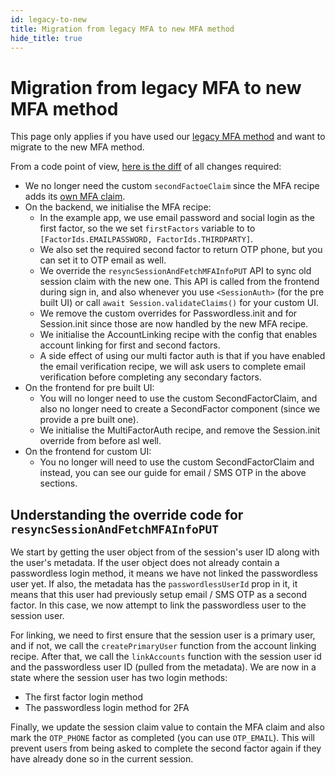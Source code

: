 ```yaml
---
id: legacy-to-new
title: Migration from legacy MFA to new MFA method
hide_title: true
---
```



<MFAPaidBanner />

# Migration from legacy MFA to new MFA method

This page only applies if you have used our [legacy MFA method](./legacy-method/how-it-works) and want to migrate to the new MFA method.

From a code point of view, [here is the diff](https://github.com/supertokens/supertokens-auth-react/commit/f96e11a527ccd9df71c25798c316dd3de770dde1) of all changes required:
- We no longer need the custom `secondFactoeClaim` since the MFA recipe adds its [own MFA claim](./important-concepts#how-are-auth-factors-marked-as-completed).
- On the backend, we initialise the MFA recipe:
    - In the example app, we use email password and social login as the first factor, so the we set `firstFactors` variable to to `[FactorIds.EMAILPASSWORD, FactorIds.THIRDPARTY]`.
    - We also set the required second factor to return OTP phone, but you can set it to OTP email as well.
    - We override the `resyncSessionAndFetchMFAInfoPUT` API to sync old session claim with the new one. This API is called from the frontend during sign in, and also whenever you use `<SessionAuth>` (for the pre built UI) or call `await Session.validateClaims()` for your custom UI.
    - We remove the custom overrides for Passwordless.init and for Session.init since those are now handled by the new MFA recipe.
    - We initialise the AccountLinking recipe with the config that enables account linking for first and second factors.
    - A side effect of using our multi factor auth is that if you have enabled the email verification recipe, we will ask users to complete email verification before completing any secondary factors.
- On the frontend for pre built UI:
    - You will no longer need to use the custom SecondFactorClaim, and also no longer need to create a SecondFactor component (since we provide a pre built one).
    - We initialise the MultiFactorAuth recipe, and remove the Session.init override from before asl well.
- On the frontend for custom UI:
    - You no longer will need to use the custom SecondFactorClaim and instead, you can see our guide for email / SMS OTP in the above sections.

## Understanding the override code for `resyncSessionAndFetchMFAInfoPUT`
We start by getting the user object from of the session's user ID along with the user's metadata. If the user object does not already contain a passwordless login method, it means we have not linked the passwordless user yet. If also, the metadata has the `passwordlessUserId` prop in it, it means that this user had previously setup email / SMS OTP as a second factor. In this case, we now attempt to link the passwordless user to the session user.

For linking, we need to first ensure that the session user is a primary user, and if not, we call the `createPrimaryUser` function from the account linking recipe. After that, we call the `linkAccounts` function with the session user id and the passwordless user ID (pulled from the metadata). We are now in a state where the session user has two login methods:
- The first factor login method
- The passwordless login method for 2FA

Finally, we update the session claim value to contain the MFA claim and also mark the `OTP_PHONE` factor as completed (you can use `OTP_EMAIL`). This will prevent users from being asked to complete the second factor again if they have already done so in the current session.